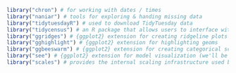 ```r
library("chron") # for working with dates / times
library("naniar") # tools for exploring & handing missing data
library("tidytuesdayR") # used to download TidyTuesday data
library("tidycensus") # an R package that allows users to interface with a select number of the US Census Bureau’s data APIs and return tidyverse-ready data frames
library("ggridges") # {ggplot2} extension for creating ridgeline plots
library("gghighlight") # {ggplot2} extension for highlighting geoms
library("ggbeeswarm") # {ggplot2} extension for creating categorical scatter (violin point) plots
library("see") # {ggplot2} extension for model visualization (we'll be using it for it's geom, geom_violindot())
library("scales") # provides the internal scaling infrastructure used by ggplot2, and gives you tools to override the default breaks, labels, transformations and palettes (installed automatically with {ggplot2} or {tidyverse})
```
